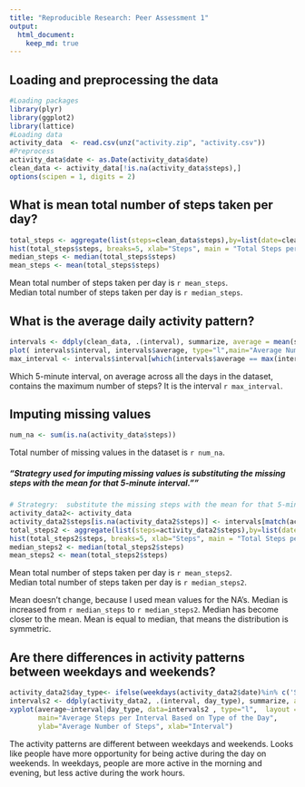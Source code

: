 ```yaml
---
title: "Reproducible Research: Peer Assessment 1"
output: 
  html_document:
    keep_md: true
---
```



## Loading and preprocessing the data

```r
#Loading packages
library(plyr)
library(ggplot2)
library(lattice) 
#Loading data
activity_data  <- read.csv(unz("activity.zip", "activity.csv"))
#Preprocess
activity_data$date <- as.Date(activity_data$date)
clean_data <- activity_data[!is.na(activity_data$steps),]
options(scipen = 1, digits = 2)
```


## What is mean total number of steps taken per day?

```r
total_steps <- aggregate(list(steps=clean_data$steps),by=list(date=clean_data$date), FUN=sum)
hist(total_steps$steps, breaks=5, xlab="Steps", main = "Total Steps per Day")
median_steps <- median(total_steps$steps)
mean_steps <- mean(total_steps$steps)
```

Mean total number of steps taken per day is `r mean_steps`.  
Median total number of steps taken per day is `r median_steps`.

## What is the average daily activity pattern?

```r
intervals <- ddply(clean_data, .(interval), summarize, average = mean(steps))
plot( intervals$interval, intervals$average, type="l",main="Average Number of Steps per Interval",ylab="Average Number of Steps",xlab="Interval")
max_interval <- intervals$interval[which(intervals$average == max(intervals$average))]
```

Which 5-minute interval, on average across all the days in the dataset, contains the maximum number of steps? It is the interval `r max_interval`.

## Imputing missing values

```r
num_na <- sum(is.na(activity_data$steps))
```
Total number of missing values in the dataset is `r num_na`.  

##### "Strategry used for imputing missing values is substituting the missing steps with the mean for that 5-minute interval.""

```r
# Strategry:  substitute the missing steps with the mean for that 5-minute interval.
activity_data2<- activity_data
activity_data2$steps[is.na(activity_data2$steps)] <- intervals[match(activity_data2$interval,intervals$interval),2]
total_steps2 <- aggregate(list(steps=activity_data2$steps),by=list(date=activity_data2$date), FUN=sum)
hist(total_steps2$steps, breaks=5, xlab="Steps", main = "Total Steps per Day")
median_steps2 <- median(total_steps2$steps)
mean_steps2 <- mean(total_steps2$steps)
```

Mean total number of steps taken per day is `r mean_steps2`.  
Median total number of steps taken per day is `r median_steps2`.  

Mean doesn't change, because I used mean values for the NA's. Median is increased from `r median_steps` to `r median_steps2`. Median has become closer to the mean. Mean is equal to median, that means the distribution is symmetric.

## Are there differences in activity patterns between weekdays and weekends?

```r
activity_data2$day_type<- ifelse(weekdays(activity_data2$date)%in% c('Saturday','Sunday') ,"weekend","weekday")
intervals2 <- ddply(activity_data2, .(interval, day_type), summarize, average = mean(steps))
xyplot(average~interval|day_type, data=intervals2 , type="l",  layout = c(1,2),
       main="Average Steps per Interval Based on Type of the Day", 
       ylab="Average Number of Steps", xlab="Interval")
```

The activity patterns are different between weekdays and weekends. Looks like people have more opportunity for being active during the day on weekends. In weekdays, people are more active in the morning and evening, but less active during the work hours.